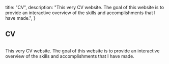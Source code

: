 
  title: "CV",
  description: "This very CV website. The goal of this website is to provide an interactive overview of the skills and accomplishments that I have made.",
}

## CV

<Image
  alt=""
  className="mb-8 rounded-md"
  height={240}
  priority
  sizes="240px"
  src="/img/projects/cv.png"
  width={384}
/>

This very CV website. The goal of this website is to provide an interactive overview of the skills and accomplishments that I have made.
